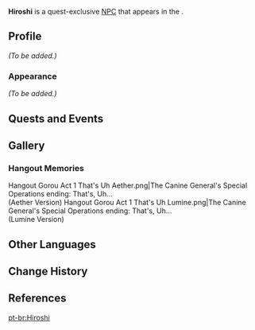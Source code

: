 {{Meta
<!-- REMOVE THIS TEMPLATE AFTER ADDING MISSING INFO -->
|missing_NPC_profile  = yes
}}
{{About|the [[NPC]]|the historical figure|Hiiragi Hiroshi}}
{{Character Infobox
|type             = Quest NPC
|image            = NPC Hiroshi.png
|region           = Inazuma
|location         = Inazuma
|affiliation      = Ms. Hina Fan Club
|title            = Ms. Hina Fan Club Member
|voiceEN          = [https://kdinjenzenvo.com/ Kdin Jenzen]<ref name="Kdin Jenzen">Archived, Twitter: [https://web.archive.org/web/20211125081533/https://twitter.com/kdinjenzen/status/1463536360866959369 EN VA Self Announcement]</ref>
}}
'''Hiroshi''' is a quest-exclusive [[NPC]] that appears in the {{Quest|Secret Identity}}.

==Profile==
<!--detailed story/lore information goes here-->
''(To be added.)''

===Appearance===
''(To be added.)''

==Quests and Events==
{{Quests and Events}}

==Gallery==
===Hangout Memories===
<gallery>
Hangout Gorou Act 1 That's Uh Aether.png|The Canine General's Special Operations ending: That's, Uh...<br>(Aether Version)
Hangout Gorou Act 1 That's Uh Lumine.png|The Canine General's Special Operations ending: That's, Uh...<br>(Lumine Version)
</gallery>

==Other Languages==
{{Other Languages
|default_hidden = 1
|en      = Hiroshi
|zhs     = 浩司
|zhs_rm  = Hàosī
|zht     = 浩司
|zht_rm  = Hàosī
|ja      = 浩司
|ja_rm   = Hiroshi
|ko      = 히로시
|es      = Hiroshi
|fr      = Hiroshi
|ru      = Хироси
|th      = Hiroshi
|vi      = Hiroshi
|de      = Hiroshi
|id      = Hiroshi
|pt      = Hiroshi
|tr      = Hiroshi
|it      = Hiroshi
}}

==Change History==
{{Change History|2.3}}

==References==
{{Reflist}}

[[pt-br:Hiroshi]]
